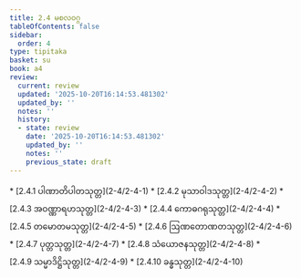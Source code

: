 ```yaml
---
title: 2.4 မစလဝဂ္ဂ
tableOfContents: false
sidebar:
  order: 4
type: tipitaka
basket: su
book: a4
review:
  current: review
  updated: '2025-10-20T16:14:53.481302'
  updated_by: ''
  notes: ''
  history:
  - state: review
    date: '2025-10-20T16:14:53.481302'
    updated_by: ''
    notes: ''
    previous_state: draft
---
```



<DynamicBreadcrumb />


<ReviewStatus review={frontmatter.review} showDetails={true} />

<HypothesisAnnotation frontmatter={frontmatter} />



<TableOfContents book="a4" section="2.4">
* [2.4.1 ပါဏာတိပါတသုတ္တ](2-4/2-4-1)
* [2.4.2 မုသာဝါဒသုတ္တ](2-4/2-4-2)
* [2.4.3 အဝဏ္ဏာရဟသုတ္တ](2-4/2-4-3)
* [2.4.4 ကောဓဂရုသုတ္တ](2-4/2-4-4)
* [2.4.5 တမောတမသုတ္တ](2-4/2-4-5)
* [2.4.6 ဩဏတောဏတသုတ္တ](2-4/2-4-6)
* [2.4.7 ပုတ္တသုတ္တ](2-4/2-4-7)
* [2.4.8 သံယောဇနသုတ္တ](2-4/2-4-8)
* [2.4.9 သမ္မာဒိဋ္ဌိသုတ္တ](2-4/2-4-9)
* [2.4.10 ခန္ဓသုတ္တ](2-4/2-4-10)
</TableOfContents>